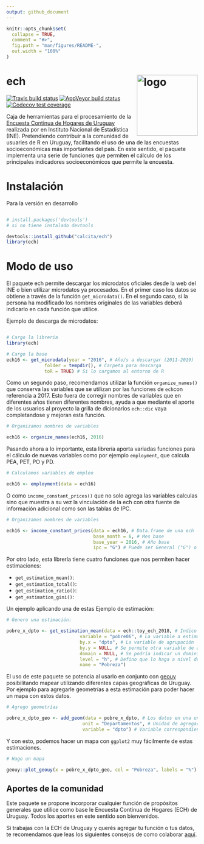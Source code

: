 ```yaml
---
output: github_document
---
```


<!-- README.md is generated from README.Rmd. Please edit that file -->

```r
knitr::opts_chunk$set(
  collapse = TRUE,
  comment = "#>",
  fig.path = "man/figures/README-",
  out.width = "100%"
)
```


# ech <img align="right" src="man/figures/ech_logo.png" alt="logo" width="160"> 

<!-- badges: start -->
<!-- [![CRAN/METACRAN Version](https://www.r-pkg.org/badges/version/ech)](https://CRAN.R-project.org/package=ech) -->
<!-- [![CRAN/METACRAN Total downloads](http://cranlogs.r-pkg.org/badges/grand-total/ech?color=blue)](https://CRAN.R-project.org/package=ech)  -->
<!-- [![CRAN/METACRAN downloads per month](http://cranlogs.r-pkg.org/badges/ech?color=orange)](https://CRAN.R-project.org/package=ech) -->
[![Travis build status](https://travis-ci.org/calcita/ech.svg?branch=master)](https://travis-ci.org/calcita/ech)
[![AppVeyor build status](https://ci.appveyor.com/api/projects/status/github/calcita/ech?branch=master&svg=true)](https://ci.appveyor.com/project/calcita/ech)
[![Codecov test coverage](https://codecov.io/gh/calcita/ech/branch/master/graph/badge.svg)](https://codecov.io/gh/calcita/ech?branch=master)
<!-- badges: end -->

Caja de herramientas para el procesamiento de la [Encuesta Continua de Hogares de Uruguay](http://www.ine.gub.uy/encuesta-continua-de-hogares1) realizada por en Instituto Nacional de Estadística (INE). Pretendiendo contribuir a la comunidad de usuaries de R en Uruguay, facilitando el uso de una de las encuestas socioeconómicas más importantes del país. En este sentido, el paquete implementa una serie de funciones que permiten el cálculo de los principales indicadores socioeconómicos que permite la encuesta.


Instalación
===========

<!-- Para la versión estable -->
Para la versión en desarrollo

``` r

# install.packages('devtools') 
# si no tiene instalado devtools

devtools::install_github("calcita/ech")
library(ech)
```


Modo de uso
===========

El paquete ech permite descargar los microdatos oficiales desde la web del INE o bien utilizar microdatos ya procesados. En el primer caso los datos se obtiene a través de la función `get_microdata()`. En el segundo caso, si la persona ha modificado los nombres originales de las variables deberá indicarlo en cada función que utilice.

Ejemplo de descarga de microdatos:

``` r

# Cargo la libreria
library(ech)

# Cargo la base
ech16 <- get_microdata(year = "2016", # Año/s a descargar (2011-2019)
              folder = tempdir(), # Carpeta para descarga   
              toR = TRUE) # Si lo cargamos al entorno de R
```

Como un segundo paso, recomendamos utilizar la función `organize_names()` que conserva las variables que se utilizan por las funciones de `ech`con referencia a 2017. Esto fuera de corregir nombres de variables que en diferentes años tienen diferentes nombres, ayuda a que mediante el aporte de los usuarios al proyecto la grilla de dicionarios `ech::dic` vaya completandose y mejoran esta función.


``` r
# Organizamos nombres de variables

ech16 <- organize_names(ech16, 2016)

```

Pasando ahora a lo importante, esta librería aporta variadas funciones para el cálculo de nuevas variables como por ejemplo `employment`, que calcula PEA, PET, PO y PD.

``` r
# Calculamos variables de empleo

ech16 <- employment(data = ech16)

```

O como `income_constant_prices()` que no solo agrega las variables calculas sino que muestra a su vez la vinculación de la ech con otra fuente de información adicional como son las tablas de IPC.  


``` r
# Organizamos nombres de variables

ech16 <- income_constant_prices(data = ech16, # Data.frame de una ech
                                base_month = 6, # Mes base 
                                base_year = 2016, # Año base
                                ipc = "G") # Puede ser General ("G") o Regional ("R")

```

Por otro lado, esta librería tiene cuatro funciones que nos permiten hacer estimaciones: 

* `get_estimation_mean()`:    
* `get_estimation_total()`:   
* `get_estimation_ratio()`:   
* `get_estimation_gini()`:    

Un ejemplo aplicando una de estas Ejemplo de estimación:

``` r
# Genero una estimación:

pobre_x_dpto <- get_estimation_mean(data = ech::toy_ech_2018, # Indico el data.frame
                           variable = "pobre06", # La variable a estimar
                           by.x = "dpto", # La variable de agrupación
                           by.y = NULL, # Se permite otra variable de agrupación
                           domain = NULL, # Se podría indicar un dominio
                           level = "h", # Defino que lo haga a nivel de hogar
                           name = "Pobreza") 
```

El uso de este paquete se potencia al usarlo en conjunto con [geouy](https://github.com/RichDeto/geouy) posibilitando mapear utilizando diferentes capas geográficas de Uruguay. Por ejemplo para agregarle geometrías a esta estimación para poder hacer un mapa con estos datos.

``` r
# Agrego geometrías

pobre_x_dpto_geo <- add_geom(data = pobre_x_dpto, # Los datos en una unidad geográfica de entre las opciones
                            unit = "Departamentos", # Unidad de agregación de los datos
                            variable = "dpto") # Variable correspondiente a los códigos a la unidad

```

Y con esto, podemos hacer un mapa con `ggplot2` muy fácilmente de estas estimaciones.

``` r 
# Hago un mapa

geouy::plot_geouy(x = pobre_x_dpto_geo, col = "Pobreza", labels = "%")
```


Aportes de la comunidad
-----------------------

Este paquete se propone incorporar cualquier función de propósitos generales que utilice como base le Encuesta Continua de Hogares (ECH) de Uruguay. Todos los aportes en este sentido son bienvenidos.

Si trabajas con la ECH de Uruguay y querés agregar tu función o tus datos, te recomendamos que leas los siguientes consejos de como colaborar [aquí](https://github.com/calcita/ech/issues/2).
